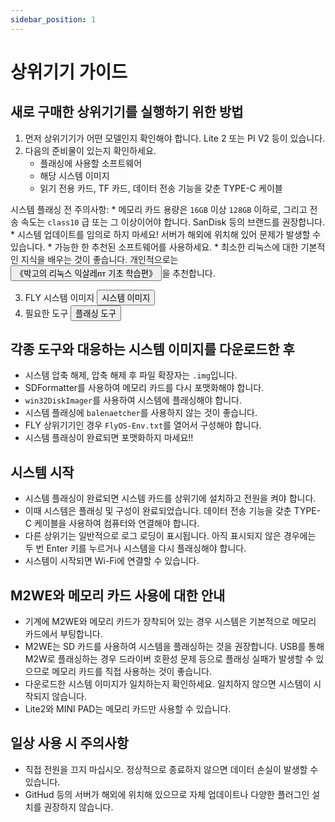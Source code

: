 ```yaml
---
sidebar_position: 1
---
```


# 상위기기 가이드

## 새로 구매한 상위기기를 실행하기 위한 방법

  1. 먼저 상위기기가 어떤 모델인지 확인해야 합니다. Lite 2 또는 PI V2 등이 있습니다.
  2. 다음의 준비물이 있는지 확인하세요.
        * 플래싱에 사용할 소프트웨어
        * 해당 시스템 이미지
        * 읽기 전용 카드, TF 카드, 데이터 전송 기능을 갖춘 TYPE-C 케이블

  시스템 플래싱 전 주의사항:
        * 메모리 카드 용량은 `16GB` 이상 `128GB` 이하로, 그리고 전송 속도는 `class10` 급 또는 그 이상이어야 합니다. SanDisk 등의 브랜드를 권장합니다.
        * 시스템 업데이트를 임의로 하지 마세요! 서버가 해외에 위치해 있어 문제가 발생할 수 있습니다.
        * 가능한 한 추천된 소프트웨어를 사용하세요.
        * 최소한 리눅스에 대한 기본적인 지식을 배우는 것이 좋습니다. 개인적으로는 <Button variant="contained" disableElevation href="https://item.jd.com/12443890.html">《박고의 리눅스 익살레пт 기초 학습편》</Button>을 추천합니다.

  3. FLY 시스템 이미지 <Button variant="contained" disableElevation href="/docs/category/시스템_이미지">시스템 이미지</Button>
  4. 필요한 도구 <Button variant="contained" disableElevation href="/docs/ResDownload/auxiliary_software/">플래싱 도구</Button>

## 각종 도구와 대응하는 시스템 이미지를 다운로드한 후

  * 시스템 압축 해제, 압축 해제 후 파일 확장자는 `.img`입니다.
  * SDFormatter를 사용하여 메모리 카드를 다시 포맷화해야 합니다.
  * `win32DiskImager`를 사용하여 시스템에 플래싱해야 합니다.
  * 시스템 플래싱에 `balenaetcher`를 사용하지 않는 것이 좋습니다.
  * FLY 상위기기인 경우 `FlyOS-Env.txt`를 열어서 구성해야 합니다.
  * 시스템 플래싱이 완료되면 포맷화하지 마세요!!

## 시스템 시작

  * 시스템 플래싱이 완료되면 시스템 카드를 상위기에 설치하고 전원을 켜야 합니다.
  * 이때 시스템은 플래싱 및 구성이 완료되었습니다. 데이터 전송 기능을 갖춘 TYPE-C 케이블을 사용하여 컴퓨터와 연결해야 합니다.
  * 다른 상위기는 일반적으로 로그 로딩이 표시됩니다. 아직 표시되지 않은 경우에는 두 번 Enter 키를 누르거나 시스템을 다시 플래싱해야 합니다.
  * 시스템이 시작되면 Wi-Fi에 연결할 수 있습니다.

## M2WE와 메모리 카드 사용에 대한 안내

  * 기계에 M2WE와 메모리 카드가 장착되어 있는 경우 시스템은 기본적으로 메모리 카드에서 부팅합니다.
  * M2WE는 SD 카드를 사용하여 시스템을 플래싱하는 것을 권장합니다. USB를 통해 M2W로 플래싱하는 경우 드라이버 호환성 문제 등으로 플래싱 실패가 발생할 수 있으므로 메모리 카드를 직접 사용하는 것이 좋습니다.
  * 다운로드한 시스템 이미지가 일치하는지 확인하세요. 일치하지 않으면 시스템이 시작되지 않습니다.
  * Lite2와 MINI PAD는 메모리 카드만 사용할 수 있습니다.

## 일상 사용 시 주의사항

  * 직접 전원을 끄지 마십시오. 정상적으로 종료하지 않으면 데이터 손실이 발생할 수 있습니다.
  * GitHud 등의 서버가 해외에 위치해 있으므로 자체 업데이트나 다양한 플러그인 설치를 권장하지 않습니다.